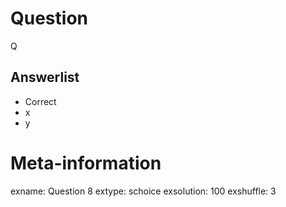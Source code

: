 
Question
========
Q

Answerlist
----------
* Correct
* x
* y


Meta-information
================
exname: Question 8
extype: schoice
exsolution: 100
exshuffle: 3
